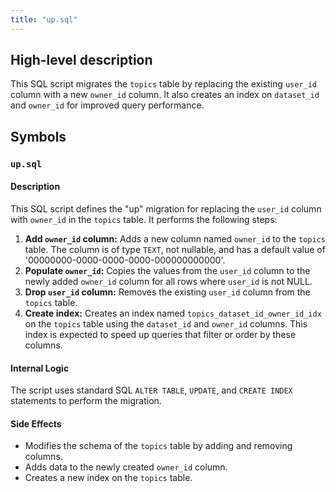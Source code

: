 ```yaml
---
title: "up.sql"
---
```


## High-level description
This SQL script migrates the `topics` table by replacing the existing `user_id` column with a new `owner_id` column. It also creates an index on `dataset_id` and `owner_id` for improved query performance.

## Symbols
### `up.sql`
#### Description
This SQL script defines the "up" migration for replacing the `user_id` column with `owner_id` in the `topics` table. It performs the following steps:

1. **Add `owner_id` column:** Adds a new column named `owner_id` to the `topics` table. The column is of type `TEXT`, not nullable, and has a default value of '00000000-0000-0000-0000-000000000000'.
2. **Populate `owner_id`:** Copies the values from the `user_id` column to the newly added `owner_id` column for all rows where `user_id` is not NULL.
3. **Drop `user_id` column:** Removes the existing `user_id` column from the `topics` table.
4. **Create index:** Creates an index named `topics_dataset_id_owner_id_idx` on the `topics` table using the `dataset_id` and `owner_id` columns. This index is expected to speed up queries that filter or order by these columns. 

#### Internal Logic
The script uses standard SQL `ALTER TABLE`, `UPDATE`, and `CREATE INDEX` statements to perform the migration. 

#### Side Effects
- Modifies the schema of the `topics` table by adding and removing columns.
- Adds data to the newly created `owner_id` column.
- Creates a new index on the `topics` table. 
